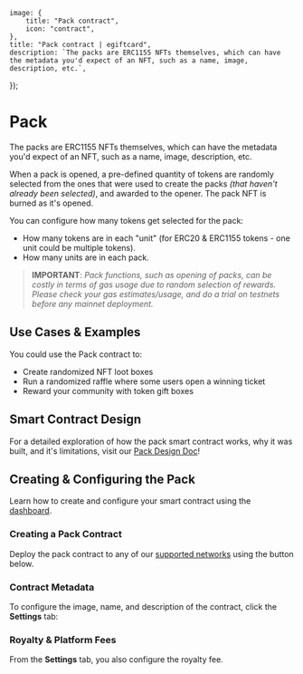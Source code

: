 
	image: {
		title: "Pack contract",
		icon: "contract",
	},
	title: "Pack contract | egiftcard",
	description: `The packs are ERC1155 NFTs themselves, which can have the metadata you'd expect of an NFT, such as a name, image, description, etc.`,
});

# Pack

The packs are ERC1155 NFTs themselves, which can have the metadata you'd expect of an NFT,
such as a name, image, description, etc.

When a pack is opened, a pre-defined quantity of tokens are randomly selected from the ones
that were used to create the packs _(that haven't already been selected)_, and awarded to the opener.
The pack NFT is burned as it's opened.

You can configure how many tokens get selected for the pack:

- How many tokens are in each "unit" (for ERC20 & ERC1155 tokens - one unit could be multiple tokens).
- How many units are in each pack.

> **IMPORTANT**: _Pack functions, such as opening of packs, can be costly in terms of gas usage due to random selection of rewards. Please check your gas estimates/usage, and do a trial on testnets before any mainnet deployment._

## Use Cases & Examples

You could use the Pack contract to:

- Create randomized NFT loot boxes
- Run a randomized raffle where some users open a winning ticket
- Reward your community with token gift boxes

## Smart Contract Design

For a detailed exploration of how the pack smart contract works, why it was built,
and it's limitations, visit our [Pack Design Doc](/contracts/design-docs/pack)!

## Creating & Configuring the Pack

Learn how to create and configure your smart contract using the [dashboard](https://egiftcard.cc/dashboard).

### Creating a Pack Contract

Deploy the pack contract to any of our
[supported networks](https://blog.egiftcard.cc/guides/which-network-should-you-use) using the button below.

### Contract Metadata

To configure the image, name, and description of the contract, click the **Settings** tab:

### Royalty & Platform Fees

From the **Settings** tab, you also configure the royalty fee.
